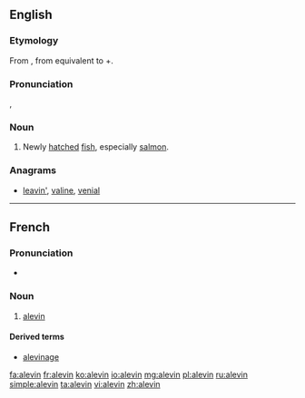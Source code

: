 ==English==

===Etymology===
From {{etyl|fr|en}}, from {{etyl|VL.|en}} {{recons|allevamen|lang=VL.}} equivalent to {{etyl|la|en}} {{term|allevare|allevāre|to lift up, raise|lang=la}}+{{term|-men|lang=la}}.

===Pronunciation===
{{a|US}} {{enPR|ăl'-ə-vən}}, {{IPA|/'æl.ə.vən/}}

===Noun===
{{en-noun}}

# Newly [[hatch]]ed [[fish]], especially [[salmon]].

===Anagrams===
* [[leavin'#English|leavin']], [[valine#English|valine]], [[venial#English|venial]]

----
==French==
===Pronunciation===
* {{audio|Fr-Paris--alevin.ogg|Audio (Paris)}}

===Noun===
{{fr-noun|m}}
# [[alevin]]

====Derived terms====
* [[alevinage]]

[[fa:alevin]]
[[fr:alevin]]
[[ko:alevin]]
[[io:alevin]]
[[mg:alevin]]
[[pl:alevin]]
[[ru:alevin]]
[[simple:alevin]]
[[ta:alevin]]
[[vi:alevin]]
[[zh:alevin]]